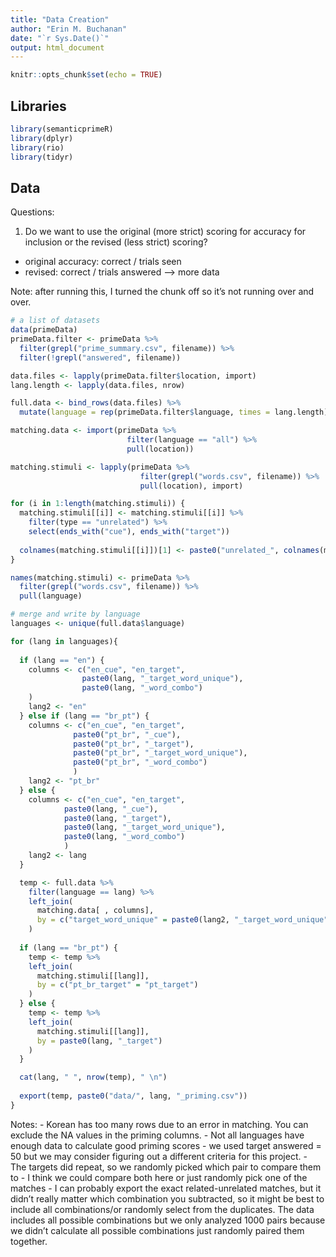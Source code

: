 ```yaml
---
title: "Data Creation"
author: "Erin M. Buchanan"
date: "`r Sys.Date()`"
output: html_document
---
```


```r
knitr::opts_chunk$set(echo = TRUE)
```

## Libraries

```r
library(semanticprimeR)
library(dplyr)
library(rio)
library(tidyr)
```

## Data

Questions: 

1) Do we want to use the original (more strict) scoring for accuracy for inclusion or the revised (less strict) scoring? 
  - original accuracy: correct / trials seen
  - revised: correct / trials answered --> more data
  
  
Note: after running this, I turned the chunk off so it's not running over and over. 

```r
# a list of datasets
data(primeData)
primeData.filter <- primeData %>% 
  filter(grepl("prime_summary.csv", filename)) %>% 
  filter(!grepl("answered", filename))

data.files <- lapply(primeData.filter$location, import)
lang.length <- lapply(data.files, nrow)

full.data <- bind_rows(data.files) %>% 
  mutate(language = rep(primeData.filter$language, times = lang.length))

matching.data <- import(primeData %>% 
                          filter(language == "all") %>% 
                          pull(location))

matching.stimuli <- lapply(primeData %>% 
                             filter(grepl("words.csv", filename)) %>% 
                             pull(location), import)

for (i in 1:length(matching.stimuli)) {
  matching.stimuli[[i]] <- matching.stimuli[[i]] %>% 
    filter(type == "unrelated") %>% 
    select(ends_with("cue"), ends_with("target"))
  
  colnames(matching.stimuli[[i]])[1] <- paste0("unrelated_", colnames(matching.stimuli[[i]])[1])
}

names(matching.stimuli) <- primeData %>% 
  filter(grepl("words.csv", filename)) %>% 
  pull(language)
```

```r
# merge and write by language
languages <- unique(full.data$language)

for (lang in languages){
  
  if (lang == "en") {
    columns <- c("en_cue", "en_target", 
                paste0(lang, "_target_word_unique"),
                paste0(lang, "_word_combo")
    )
    lang2 <- "en"
  } else if (lang == "br_pt") {
    columns <- c("en_cue", "en_target", 
              paste0("pt_br", "_cue"),
              paste0("pt_br", "_target"),
              paste0("pt_br", "_target_word_unique"),
              paste0("pt_br", "_word_combo")
              )
    lang2 <- "pt_br"
  } else {
    columns <- c("en_cue", "en_target", 
            paste0(lang, "_cue"),
            paste0(lang, "_target"),
            paste0(lang, "_target_word_unique"),
            paste0(lang, "_word_combo")
            )
    lang2 <- lang
  }

  temp <- full.data %>% 
    filter(language == lang) %>% 
    left_join(
      matching.data[ , columns],
      by = c("target_word_unique" = paste0(lang2, "_target_word_unique"))
    ) 
  
  if (lang == "br_pt") {
    temp <- temp %>% 
    left_join(
      matching.stimuli[[lang]], 
      by = c("pt_br_target" = "pt_target")
    )
  } else {
    temp <- temp %>% 
    left_join(
      matching.stimuli[[lang]], 
      by = paste0(lang, "_target")
    )
  }

  cat(lang, " ", nrow(temp), " \n")
  
  export(temp, paste0("data/", lang, "_priming.csv"))
}
```

Notes:
- Korean has too many rows due to an error in matching. You can exclude the NA values in the priming columns. 
- Not all languages have enough data to calculate good priming scores - we used target answered = 50 but we may consider figuring out a different criteria for this project. 
- The targets did repeat, so we randomly picked which pair to compare them to - I think we could compare both here or just randomly pick one of the matches - I can probably export the exact related-unrelated matches, but it didn't really matter which combination you subtracted, so it might be best to include all combinations/or randomly select from the duplicates. The data includes all possible combinations but we only analyzed 1000 pairs because we didn't calculate all possible combinations just randomly paired them together. 